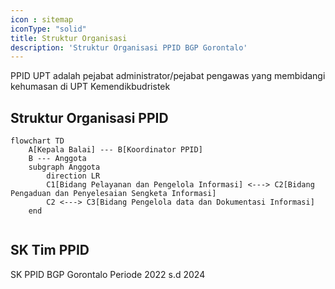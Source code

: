 ```yaml
---
icon : sitemap
iconType: "solid"
title: Struktur Organisasi
description: 'Struktur Organisasi PPID BGP Gorontalo'
---
```

PPID UPT adalah pejabat administrator/pejabat pengawas yang membidangi kehumasan di UPT Kemendikbudristek

## Struktur Organisasi PPID

```mermaid
flowchart TD
    A[Kepala Balai] --- B[Koordinator PPID]
    B --- Anggota
    subgraph Anggota
        direction LR
        C1[Bidang Pelayanan dan Pengelola Informasi] <---> C2[Bidang Pengaduan dan Penyelesaian Sengketa Informasi]
        C2 <---> C3[Bidang Pengelola data dan Dokumentasi Informasi]
    end
  
```


## SK Tim PPID

<Card horizontal title="SK PPID 2022 s.d 2024" icon="file-invoice"  href="https://drive.google.com/file/d/1EFHovV_5qnO8r7Xtxz85EyXbbsIjhsG2/view?usp=sharing">
    SK PPID BGP Gorontalo Periode 2022 s.d 2024
  </Card>